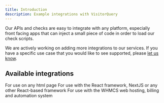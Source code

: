 ```yaml
---
title: Introduction
description: Example integrations with VisitorQuery
---
```


Our APIs and checks are easy to integrate with any platform, especially front facing apps that can inject a small piece of code in order to load our check scripts.

We are actively working on adding more integrations to our services. If you have a specific use case that you would like to see supported, please [let us know](https://visitorquery.com/support).

## Available integrations

<CardGroup cols={2}>
  <Card title="Web" icon="html5" href="/integrations/web">
    For use on any html page
  </Card>
  <Card title="React" icon="react">
    For use with the React framework, NextJS or any other React-based framework
  </Card>
  <Card title="WHMCS" icon="whmcs">
    For use with the WHMCS web hosting, billing and automation system
  </Card>
</CardGroup>